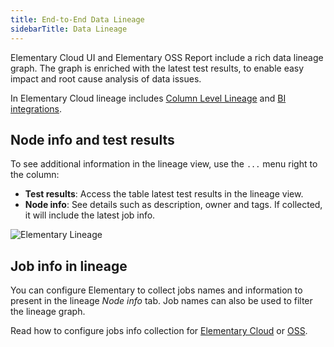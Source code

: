 ```yaml
---
title: End-to-End Data Lineage
sidebarTitle: Data Lineage
---
```


Elementary Cloud UI and Elementary OSS Report include a rich data lineage graph. 
The graph is enriched with the latest test results, to enable easy impact and root cause analysis of data issues.

In Elementary Cloud lineage includes [Column Level Lineage](/features/column-level-lineage) and [BI integrations](/features/exposures-lineage#automated-bi-lineage). 


## Node info and test results

To see additional information in the lineage view, use the `...` menu right to the column:

- **Test results**: Access the table latest test results in the lineage view.
- **Node info**: See details such as description, owner and tags. If collected, it will include the latest job info. 


<Frame>
    <img
        src="https://res.cloudinary.com/diuctyblm/image/upload/v1700489805/lineage_q75rks.gif"
        alt="Elementary Lineage"
    />
</Frame>

## Job info in lineage

You can configure Elementary to collect jobs names and information to present in the lineage *Node info* tab. Job names can also be used to filter the lineage graph. 

Read how to configure jobs info collection for [Elementary Cloud](/cloud/guides/collect-job-data) or [OSS](/oss/guides/collect-job-data). 
